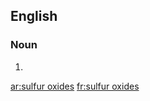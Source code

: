 ==English==

===Noun===
{{head|en|head=[[sulfur]] [[oxide]]s}}

# {{plural of|sulfur oxide}}

[[ar:sulfur oxides]]
[[fr:sulfur oxides]]